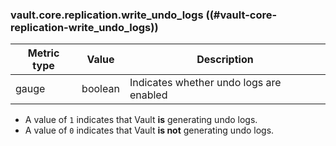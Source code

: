 ### vault.core.replication.write_undo_logs ((#vault-core-replication-write_undo_logs))

Metric type | Value   | Description
----------- | ------- | -----------
gauge       | boolean | Indicates whether undo logs are enabled

- A value of `1` indicates that Vault **is** generating undo logs. 
- A value of `0` indicates that Vault **is not** generating undo logs.